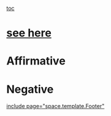 [[toc]]
=[[2010-2011 — Johns Creek (GA) — Chetan Hebbale & Steven Zhang|see here]]= 
=Affirmative= 

=Negative= 

[[include page="space.template.Footer"]]